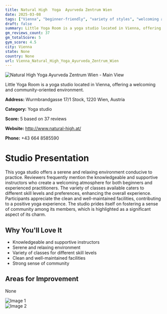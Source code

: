 ```yaml
---
title: Natural High  Yoga  Ayurveda Zentrum Wien
date: 2025-03-08
tags: ["Vienna", "beginner-friendly", "variety of styles", "welcoming atmosphere", "community-oriented", "Vienna"]  
draft: false
summary: Little Yoga Room is a yoga studio located in Vienna, offering a welcoming and community-oriented environment.
gm_reviews_count: 37
gm_totalScore: 5
gym_score: 4.5
city: Vienna
state: None
country: None
url: Vienna_Natural_High_Yoga_Ayurveda_Zentrum_Wien
---
```


<div className="aspect-[16/9] relative my-8">
  <img 
    src="https://streetviewpixels-pa.googleapis.com/v1/thumbnail?panoid=hjI3q0jwAx5mrHLg3uxKpw&cb_client=maps_sv.tactile.gps&w=203&h=100&yaw=4.0523205&pitch=0&thumbfov=100"
    alt="Natural High  Yoga  Ayurveda Zentrum Wien - Main View"
    className="object-cover absolute inset-0 w-full h-full rounded-lg"
  />
</div>

Little Yoga Room is a yoga studio located in Vienna, offering a welcoming and community-oriented environment.

**Address:** Wurmbrandgasse 17/1 Stock, 1220 Wien, Austria

**Category:** Yoga studio

**Score:** 5 based on 37 reviews

**Website:** http://www.natural-high.at/

**Phone:** +43 664 8585590

# Studio Presentation

This yoga studio offers a serene and relaxing environment conducive to practice. Reviewers frequently mention the knowledgeable and supportive instructors who create a welcoming atmosphere for both beginners and experienced practitioners. The variety of classes available caters to different skill levels and preferences, enhancing the overall experience. Participants appreciate the clean and well-maintained facilities, contributing to a positive yoga experience. The studio prides itself on fostering a sense of community among its members, which is highlighted as a significant aspect of its charm.


## Why You'll Love It

- Knowledgeable and supportive instructors
- Serene and relaxing environment
- Variety of classes for different skill levels
- Clean and well-maintained facilities
- Strong sense of community

## Areas for Improvement

None

<div className="grid grid-cols-1 xl:grid-cols-2 gap-4 my-8">
<div className="aspect-[4/3] relative"><img src="https://lh5.googleusercontent.com/p/AF1QipPg-2ephjTknfVyeOAZIaPf-2Cgv_d9qIgXrfb7=w1920-h1080-k-no" alt="Image 1" className="object-cover absolute inset-0 w-full h-full rounded-lg" /></div>
<div className="aspect-[4/3] relative"><img src="https://lh5.googleusercontent.com/p/AF1QipO1ucSRp6qDZYwxuJworp9ZY3y94BKEuXiQsw34=w1920-h1080-k-no" alt="Image 2" className="object-cover absolute inset-0 w-full h-full rounded-lg" /></div>
</div>